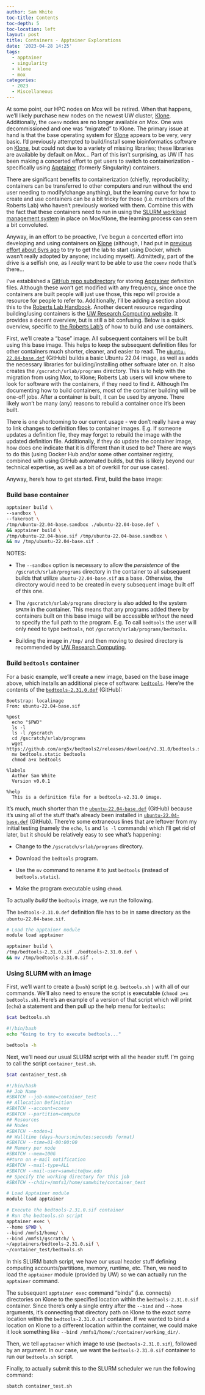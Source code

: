 ```yaml
---
author: Sam White
toc-title: Contents
toc-depth: 5
toc-location: left
layout: post
title: Containers - Apptainer Explorations
date: '2023-04-28 14:25'
tags: 
  - apptainer
  - singularity
  - klone
  - mox
categories: 
  - 2023
  - Miscellaneous
---
```

At some point, our HPC nodes on Mox will be retired. When that happens, we'll likely purchase new nodes on the newest UW cluster, [Klone](https://www.gutenberg.org/cache/epub/35492/pg35492-images.html). Additionally, the `coenv` nodes are no longer available on Mox. One was decommissioned and one was "migrated" to Klone. The primary issue at hand is that the base operating system for [Klone](https://www.gutenberg.org/cache/epub/35492/pg35492-images.html) appears to be very, very basic. I'd previously attempted to build/install some bioinformatics software on [Klone](https://www.gutenberg.org/cache/epub/35492/pg35492-images.html), but could not due to a variety of missing libraries; these libraries are available by default on Mox... Part of this isn't surprising, as UW IT has been making a concerted effort to get users to switch to containerization - specifically using [Apptainer](https://apptainer.org/) (formerly Singularity) containers.

There are significant benefits to containerization (chiefly, reproducibility; containers can be transferred to other computers and run without the end user needing to modify/change anything), but the learning curve for how to create and use containers can be a bit tricky for those (i.e. members of the Roberts Lab) who haven't previously worked with them. Combine this with the fact that these containers need to run in using the [SLURM workload management system](https://slurm.schedmd.com/documentation.html) in place on Mox/Klone, the learning process can seem a bit convoluted.

Anyway, in an effort to be proactive, I've begun a concerted effort into developing and using containers on [Klone](https://www.gutenberg.org/cache/epub/35492/pg35492-images.html) (although, I had put in [previous effort about 6yrs ago](https://github.com/RobertsLab/code/tree/master/dockerfiles) to try to get the lab to start using Docker, which wasn't really adopted by anyone; including myself). Admittedly, part of the drive is a selfish one, as I _really_ want to be able to use the `coenv` node that's there...

I've established a [GitHub repo subdirectory](https://github.com/RobertsLab/code/tree/master/apptainer_definition_files) for storing [Apptainer](https://apptainer.org/) definition files. Although these won't get modified with any frequency, since once the containers are built people will just use those, this repo will provide a resource for people to refer to. Additionally, I'll be adding a section about this to the [Roberts Lab Handbook](https://robertslab.github.io/resources/). Another decent resource regarding building/using containers is the [UW Research Computing website](https://hyak.uw.edu/docs/tools/software). It provides a decent overview, but is still a bit confusing. Below is a quick overview, specific to [the Roberts Lab's](https://robertslab.github.io/resources/) of how to build and use containers.



First, we'll create a "base" image. All subsequent containers will be built using this base image. This helps to keep the subsequent definition files for other containers much shorter, cleaner, and easier to read. The [`ubuntu-22.04-base.def`](https://github.com/RobertsLab/code/blob/master/apptainer_definition_files/ubuntu-22.04-base.def) (GitHub) builds a basic Ubuntu 22.04 image, as well as adds the necessary libraries for building/installing other software later on. It also creates the `/gscratch/srlab/programs` directory. This is to help with the migration from using Mox, to Klone; Roberts Lab users will know where to look for software with the containers, if they need to find it. Although I'm documenting how to build containers, most of the container building will be one-off jobs. After a container is built, it can be used by anyone. There likely won't be many (any) reasons to rebuild a container once it's been built.

There is one shortcoming to our current usage - we don't really have a way to link changes to definition files to container images. E.g. If someone updates a definition file, they may forget to rebuild the image with the updated definition file. Additionally, if they _do_ update the container image, how does one indicate that it is different than it used to be? There are ways to do this (using Docker Hub and/or some other container registry, combined with using GitHub automated builds, but this is likely beyond our technical expertise, as well as a bit of overkill for our use cases).

Anyway, here's how to get started. First, build the base image:



### Build base container

```bash
apptainer build \
--sandbox \
--fakeroot \
/tmp/ubuntu-22.04-base.sandbox ./ubuntu-22.04-base.def \
&& apptainer build \
/tmp/ubuntu-22.04-base.sif /tmp/ubuntu-22.04-base.sandbox \
&& mv /tmp/ubuntu-22.04-base.sif .
```

NOTES:

- The `--sandbox` option is necessary to allow the _persistence_ of the `/gscratch/srlab/programs` directory in the container to all subsequent builds that utilize `ubuntu-22.04-base.sif` as a base. Otherwise, the directory would need to be created in every subsequent image built off of this one.

- The `/gscratch/srlab/programs` directory is also added to the system `$PATH` in the container. This means that any programs added there by containers built on this base image will be accessible _without_ the need to specify the full path to the program. E.g. To call `bedtools` the user will only need to type `bedtools`, not `/gscratch/srlab/programs/bedtools`.

- Building the image in `/tmp/` and then moving to desired directory is recommended by [UW Research Computing](https://hyak.uw.edu/docs/tools/software).


### Build `bedtools` container

For a basic example, we'll create a new image, based on the base image above, which installs an additional piece of software: [`bedtools`](https://bedtools.readthedocs.io/). Here're the contents of the [`bedtools-2.31.0.def`](https://github.com/RobertsLab/code/blob/master/apptainer_definition_files/bedtools-2.31.1.def) (GitHub):


```
Bootstrap: localimage
From: ubuntu-22.04-base.sif

%post
  echo "$PWD"
  ls -l 
  ls -l /gscratch
  cd /gscratch/srlab/programs
  wget https://github.com/arq5x/bedtools2/releases/download/v2.31.0/bedtools.static
  mv bedtools.static bedtools
  chmod a+x bedtools

%labels
  Author Sam White
  Version v0.0.1

%help
  This is a definition file for a bedtools-v2.31.0 image.
```

It's much, much shorter than the [`ubuntu-22.04-base.def`](https://github.com/RobertsLab/code/blob/master/apptainer_definition_files/ubuntu-22.04-base.def) (GitHub) because it's using all of the stuff that's already been installed in [`ubuntu-22.04-base.def`](https://github.com/RobertsLab/code/blob/master/apptainer_definition_files/ubuntu-22.04-base.def) (GitHub). There're some extraneous lines that are leftover from my initial testing (namely the `echo`, `ls` and `ls -l` commands) which I'll get rid of later, but it should be relatively easy to see what's happening:

- Change to the `/gscratch/srlab/programs` directory.

- Download the `bedtools` program.

- Use the `mv` command to rename it to just `bedtools` (instead of `bedtools.static`).

- Make the program executable using `chmod`.


To actually _build_ the `bedtools` image, we run the following.

::: {.callout-tip}
The `bedtools-2.31.0.def` definition file has to be in same directory as the `ubuntu-22.04-base.sif`.
:::

```bash
# Load the apptainer module
module load apptainer

apptainer build \
/tmp/bedtools-2.31.0.sif ./bedtools-2.31.0.def \
&& mv /tmp/bedtools-2.31.0.sif .
```

### Using SLURM with an image

First, we'll want to create a (`bash`) script (e.g. `bedtools.sh` ) with all of our commands. We'll also need to ensure the script is executable (`chmod a+x bedtools.sh`). Here's an example of a version of that script which will print (`echo`) a statement and then pull up the help menu for `bedtools`:

```bash
$cat bedtools.sh
```

```bash
#!/bin/bash
echo "Going to try to execute bedtools..."

bedtools -h
```

Next, we'll need our usual SLURM script with all the header stuff. I'm going to call the script `container_test.sh`.

```bash
$cat container_test.sh
```

```bash
#!/bin/bash
## Job Name
#SBATCH --job-name=container_test
## Allocation Definition
#SBATCH --account=coenv
#SBATCH --partition=compute
## Resources
## Nodes
#SBATCH --nodes=1
## Walltime (days-hours:minutes:seconds format)
#SBATCH --time=01-00:00:00
## Memory per node
#SBATCH --mem=100G
##turn on e-mail notification
#SBATCH --mail-type=ALL
#SBATCH --mail-user=samwhite@uw.edu
## Specify the working directory for this job
#SBATCH --chdir=/mmfs1/home/samwhite/container_test

# Load Apptainer module
module load apptainer

# Execute the bedtools-2.31.0.sif container
# Run the bedtools.sh script
apptainer exec \
--home $PWD \
--bind /mmfs1/home/ \
--bind /mmfs1/gscratch/ \
~/apptainers/bedtools-2.31.0.sif \
~/container_test/bedtools.sh
```

In this SLURM batch script, we have our usual header stuff defining computing accounts/partitions, memory, runtime, etc. Then, we need to load the `apptainer` module (provided by UW) so we can actually run the `apptainer` command.

The subsequent `apptainer exec` command "binds" (i.e. connects) directories on Klone to the specified location within the `bedtools-2.31.0.sif` container. Since there's only a single entry after the `--bind` and `--home` arguments, it's connecting that directory path on Klone to the exact same location within the `bedtools-2.31.0.sif` container. If we wanted to bind a location on Klone to a different location within the container, we could make it look something like `--bind /mmfs1/home/:/container/working_dir/`.

Then, we tell `apptainer` which image to use (`bedtools-2.31.0.sif`), followed by an argument. In our case, we want the `bedtools-2.31.0.sif` container to run our `bedtools.sh` script.

Finally, to actually submit this to the SLURM scheduler we run the following command:

```bash
sbatch container_test.sh
```
